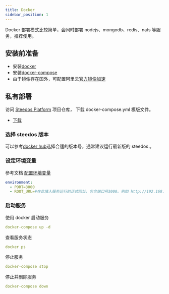 ```yaml
---
title: Docker
sidebar_position: 1
---
```


Docker 部署模式比较简单，会同时部署 nodejs、mongodb、redis、nats 等服务，推荐使用。

## 安装前准备

- 安装[docker](https://docs.docker.com/get-docker/)
- 安装[docker-compose](https://docs.docker.com/compose/install/)
- 由于镜像存在国外，可配置阿里云[官方镜像加速](https://help.aliyun.com/document_detail/60750.html)

## 私有部署

访问 [Steedos Platform](https://github.com/steedos/steedos-platform) 项目仓库， 下载 docker-compose.yml 模版文件。

- [下载](https://raw.githubusercontent.com/steedos/steedos-platform/master/deploy/docker/docker-compose.yml)

### 选择 steedos 版本

可以参考[docker hub](https://www.npmjs.com/package/@steedos/service-community?activeTab=versions)选择合适的版本号，通常建议运行最新版的 steedos 。

### 设定环境变量

参考文档 [配置环境变量](./steedos-config)

```yaml
environment:
  - PORT=3000
  - ROOT_URL=#在此填入服务运行的正式网址，包含端口号3000。例如 http://192.168.0.200:3000
```

### 启动服务

使用 docker 启动服务

```yaml
docker-compose up -d
```

查看服务状态

```yaml
docker ps
```


停止服务

```yaml
docker-compose stop
```


停止并删除服务

```yaml
docker-compose down
```

